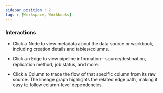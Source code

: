 ```yaml
---
sidebar_position : 2
tags : [Workspace, Workbooks]
---
```


### Interactions

-   Click a Node to view metadata about the data source or workbook, including creation details and tables/columns.
    
-   Click an Edge to view pipeline information—source/destination, replication method, job status, and more.
    
-   Click a Column to trace the flow of that specific column from its raw source. The lineage graph highlights the related edge path, making it easy to follow column-level dependencies.
    